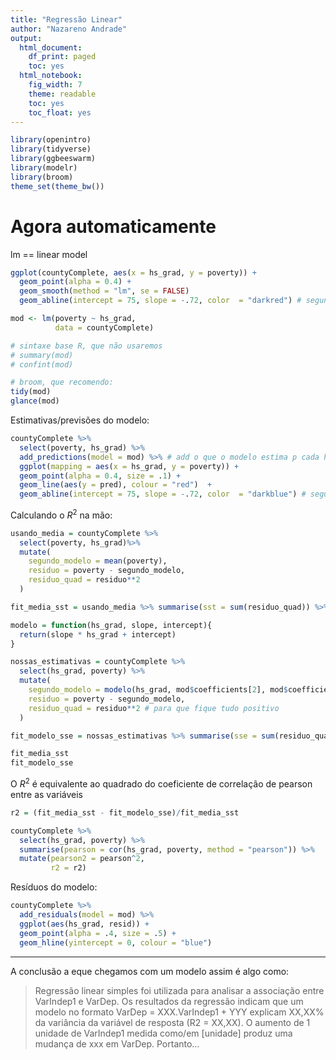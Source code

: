 ```yaml
---
title: "Regressão Linear"
author: "Nazareno Andrade"
output:
  html_document:
    df_print: paged
    toc: yes
  html_notebook:
    fig_width: 7
    theme: readable
    toc: yes
    toc_float: yes
---
```


```r
library(openintro)
library(tidyverse)
library(ggbeeswarm)
library(modelr)
library(broom)
theme_set(theme_bw())
```

# Agora automaticamente

lm  == linear model

```r
ggplot(countyComplete, aes(x = hs_grad, y = poverty)) + 
  geom_point(alpha = 0.4) + 
  geom_smooth(method = "lm", se = FALSE)
  geom_abline(intercept = 75, slope = -.72, color  = "darkred") # segundo modelo rmd anterior
```



```r
mod <- lm(poverty ~ hs_grad, 
          data = countyComplete)

# sintaxe base R, que não usaremos
# summary(mod)
# confint(mod)

# broom, que recomendo: 
tidy(mod)
glance(mod) 
```

Estimativas/previsões do modelo:

```r
countyComplete %>% 
  select(poverty, hs_grad) %>% 
  add_predictions(model = mod) %>% # add o que o modelo estima p cada hs_grad
  ggplot(mapping = aes(x = hs_grad, y = poverty)) + 
  geom_point(alpha = 0.4, size = .1) + 
  geom_line(aes(y = pred), colour = "red")  + 
  geom_abline(intercept = 75, slope = -.72, color  = "darkblue") # segundo modelo rmd anterior
```

Calculando o $R^2$ na mão:

```r
usando_media = countyComplete %>% 
  select(poverty, hs_grad)%>% 
  mutate(
    segundo_modelo = mean(poverty), 
    residuo = poverty - segundo_modelo, 
    residuo_quad = residuo**2
  )

fit_media_sst = usando_media %>% summarise(sst = sum(residuo_quad)) %>% pull(sst)

modelo = function(hs_grad, slope, intercept){
  return(slope * hs_grad + intercept)
}

nossas_estimativas = countyComplete %>% 
  select(hs_grad, poverty) %>% 
  mutate(
    segundo_modelo = modelo(hs_grad, mod$coefficients[2], mod$coefficients[1]), 
    residuo = poverty - segundo_modelo, 
    residuo_quad = residuo**2 # para que fique tudo positivo
  )

fit_modelo_sse = nossas_estimativas %>% summarise(sse = sum(residuo_quad)) %>% pull(sse)

fit_media_sst
fit_modelo_sse

```

O $R^2$ é equivalente ao quadrado do coeficiente de correlação de pearson entre as variáveis 
```r
r2 = (fit_media_sst - fit_modelo_sse)/fit_media_sst

countyComplete %>% 
  select(hs_grad, poverty) %>% 
  summarise(pearson = cor(hs_grad, poverty, method = "pearson")) %>%
  mutate(pearson2 = pearson^2,
         r2 = r2)
```

Resíduos do modelo:

```r
countyComplete %>% 
  add_residuals(model = mod) %>% 
  ggplot(aes(hs_grad, resid)) + 
  geom_point(alpha = .4, size = .5) + 
  geom_hline(yintercept = 0, colour = "blue")
```

-------------

A conclusão a eque chegamos com um modelo assim é algo como:

> Regressão linear simples foi utilizada para analisar a associação entre VarIndep1 e VarDep. Os resultados da regressão indicam que um modelo no formato VarDep = XXX.VarIndep1 + YYY explicam XX,XX% da variância da variável de resposta (R2 = XX,XX). O aumento de 1 unidade de VarIndep1 medida como/em [unidade] produz uma mudança de xxx em VarDep. Portanto...


